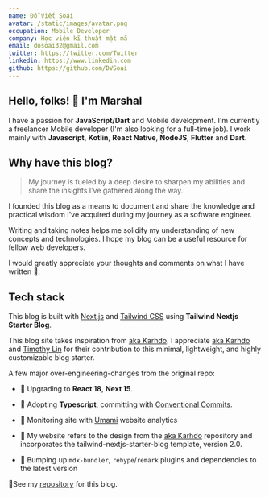 ```yaml
---
name: Đỗ Viết Soái
avatar: /static/images/avatar.png
occupation: Mobile Developer
company: Học viện kĩ thuật mật mã
email: dosoai32@gmail.com
twitter: https://twitter.com/Twitter
linkedin: https://www.linkedin.com
github: https://github.com/DVSoai
---
```


## Hello, folks! 👋 I'm Marshal

I have a passion for **JavaScript/Dart** and Mobile development.
I'm currently a freelancer Mobile developer (I'm also looking for a full-time job). I work mainly with **Javascript**, **Kotlin**, **React Native**, **NodeJS**, **Flutter** and **Dart**.

## Why have this blog?

> My journey is fueled by a deep desire to sharpen my abilities and share the insights I’ve gathered along the way.

I founded this blog as a means to document and share the knowledge and practical wisdom I've acquired during my journey as a software engineer.

Writing and taking notes helps me solidify my understanding of new concepts and technologies. I hope my blog can be a useful resource for fellow web developers.

I would greatly appreciate your thoughts and comments on what I have written 🍻.

## Tech stack

This blog is built with [Next.js](https://nextjs.org/) and [Tailwind CSS](https://tailwindcss.com/) using **Tailwind Nextjs Starter Blog**.

This blog site takes inspiration from [aka Karhdo](https://https://karhdo.dev). I appreciate [aka Karhdo](https://twitter.com/karhdo) and [Timothy Lin](https://twitter.com/timlrxx) for their contribution to this minimal, lightweight, and highly customizable blog starter.

A few major over-engineering-changes from the original repo:

- 📌 Upgrading to **React 18**, **Next 15**.

- 📌 Adopting **Typescript**, committing with
  [Conventional Commits](https://www.conventionalcommits.org/).

- 📌 Monitoring site with [Umami](https://umami.is/)
  website analytics

- 📌 My website refers to the design
  from the [aka Karhdo](https://github.com/Karhdo/karhdo.dev) repository and incorporates the
  tailwind-nextjs-starter-blog template, version 2.0.

- 📌 Bumping up `mdx-bundler`, `rehype`/`remark`
  plugins and dependencies to the latest version

🧐See my [repository](https://github.com/) for this blog.
